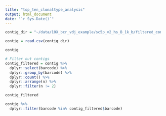 ---
title: "top_ten_clonaltype_analysis"
output: html_document
date: "`r Sys.Date()`"
---

```{r}
contig_dir = "~/data/10X_bcr_vdj_example/sc5p_v2_hs_B_1k_b/filtered_contig_annotations.csv"

contig = read.csv(contig_dir)

contig
```

```{r}
# Filter out contigs
contig_filtered = contig %>%
  dplyr::select(barcode) %>%
  dplyr::group_by(barcode) %>%
  dplyr::count() %>%
  dplyr::arrange(n) %>%
  dplyr::filter(n != 2)

contig_filtered
```

```{r}
contig %>%
  dplyr::filter(barcode %in% contig_filtered$barcode)
```

